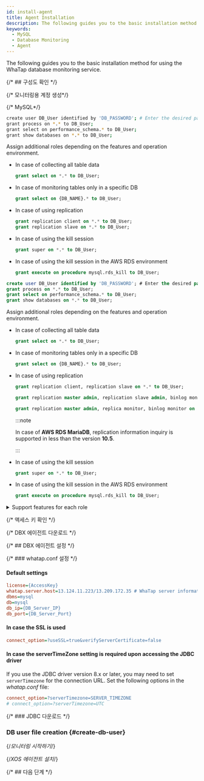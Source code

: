 ```yaml
---
id: install-agent
title: Agent Installation
description: The following guides you to the basic installation method for using the WhaTap database monitoring service.
keywords:
  - MySQL
  - Database Monitoring
  - Agent
---
```



The following guides you to the basic installation method for using the WhaTap database monitoring service.


<Agentsignupguide />

<Youtube ko='e_UpCgapfQY' en='MIo3HRIOt8M' ja='MIo3HRIOt8M' />


<Createprojectv2 />

{/* ## 구성도 확인 */}

<CheckType />

{/* 모니터링용 계정 생성*/}

<Dbcreatemonitoringaccount />

{/* MySQL*/}

<Tabs groupId="mysql-db">
<TabItem value="mysql" label="MySQL">

```bash
create user DB_User identified by 'DB_PASSWORD'; # Enter the desired password.
grant process on *.* to DB_User;
grant select on performance_schema.* to DB_User;
grant show databases on *.* to DB_User;
```

Assign additional roles depending on the features and operation environment.

- In case of collecting all table data

  ```sql
  grant select on *.* to DB_User;
  ```

- In case of monitoring tables only in a specific DB

  ```sql
  grant select on {DB_NAME}.* to DB_User;
  ```

- In case of using replication

  ```sql
  grant replication client on *.* to DB_User;
  grant replication slave on *.* to DB_User;
  ```

- In case of using the kill session

  ```sql
  grant super on *.* to DB_User;
  ```

- In case of using the kill session in the AWS RDS environment

  ```sql
  grant execute on procedure mysql.rds_kill to DB_User;
  ```

</TabItem>
<TabItem value="mariadb" label="MariaDB">

```sql
create user DB_User identified by 'DB_PASSWORD'; # Enter the desired password.
grant process on *.* to DB_User;
grant select on performance_schema.* to DB_User;
grant show databases on *.* to DB_User;
```

Assign additional roles depending on the features and operation environment.

- In case of collecting all table data

  ```sql
  grant select on *.* to DB_User;
  ```

- In case of monitoring tables only in a specific DB

  ```sql
  grant select on {DB_NAME}.* to DB_User;
  ```

- In case of using replication

  ```sql title="below MariaDB 10.5.1"
  grant replication client, replication slave on *.* to DB_User;
  ```

  ```sql title="MariaDB 10.5.2 ~ 10.5.8"
  grant replication master admin, replication slave admin, binlog monitor on *.* to DB_User;
  ```

  ```sql title="MariaDB 10.5.9 or later"
  grant replication master admin, replica monitor, binlog monitor on *.* to DB_User;
  ```

  :::note

  In case of **AWS RDS MariaDB**, replication information inquiry is supported in less than the version **10.5**.

  :::

- In case of using the kill session

  ```sql
  grant super on *.* to DB_User;
  ```

- In case of using the kill session in the AWS RDS environment

  ```sql
  grant execute on procedure mysql.rds_kill to DB_User;
  ```

</TabItem>
</Tabs>

<details>

<summary>Support features for each role</summary>

The roles other than the **Default role** do not need to be assigned depending on the environment. However, some functions may not work.

<div className="c4-5-30-25-40">

| Role         | command                                                                                         | Menu and feature                                                                                                                                      | Details                                                                                                                                                     |
| ------------ | ----------------------------------------------------------------------------------------------- | ----------------------------------------------------------------------------------------------------------------------------------------------------- | ----------------------------------------------------------------------------------------------------------------------------------------------------------- |
| Default role | `grant process on *.* to whatap;`                                                               | Active session collection / <Cmdname sid="side_dbLockTree" className="uitext" /> / <Cmdname sid="side_deadLock" className="uitext" />                 | This role to display thread information belonging to another account performs `show engine`.                                                                |
| \^           | <code>grant select on <span className="vslow">performance_schema.*</span> to whatap;</code>     | Active session collection / <Cmdname sid="side_dbLockTree" className="uitext" /> / <Cmdname sid="TTL06865" className="uitext" />                      | When granting individual roles, see the following table                                                                                                     |
| \^           | `grant show databases on *.* to whatap;`                                                        | <Cmdname sid="side_instanceList" className="uitext" />, etc.                                                                                          | It displays the database name.                                                                                                                              |
| Role details | `grant select on *.* to whatap;`<br/>or<br/>`grant select on {DB_NAME}.{TABLE_NAME} to whatap;` | <Cmdname sid="side_dbSize" className="uitext" /> / <Cmdname sid="side_tableInfo" className="uitext" /> / <UI>Object detail</UI> / Searching a plan    | MySQL does not support <Cmdname sid="side_dbSize" className="uitext" />, Object detail, and plan query features if it has no **SELECT** role for the table. |
| replication  | `grant replication client on *.* to whatap;`                                                    | Displaying the <Cmdname sid="side_instanceList" className="uitext" />'s <span class='mark instance'>S</span> / Collecting the replication information | `SHOW MASTER STATUS`, `SHOW SLAVE STATUS`                                                                                                                   |
| \^           | `grant replication slave on *.* to whatap;`                                                     | Displaying the <Cmdname sid="side_instanceList" className="uitext" />'s <span class='mark master'>M</span> / Collecting the replication information   | `SHOW SLAVE HOSTS`                                                                                                                                          |
| Session Kill | `grant super on *.* to whatap;`                                                                 | Session kill feature in the active session list                                                                                                       | It terminates the thread belonging to another account.                                                                                                      |
| \^           | `grant execute on procedure mysql.rds_kill to DB_User;`                                         | Session kill feature in case of AWS RDS                                                                                                               | -                                                                                                                                                           |

</div>

Instead of <code><span className="vslow">performance_schema.*</span></code>, you can grant the following roles individually.

<div className="c3-3">

| Role                                                            | command                                                        | Remarks                    |
| --------------------------------------------------------------- | -------------------------------------------------------------- | -------------------------- |
| <Cmdname sid="active_sessions" /> / <Cmdname sid="lock_tree" /> | `performance_schema.data_lock_waits`                           | Starting from MySQL 8      |
| \^                                                              | `performance_schema.data_locks`                                | \^                         |
| \^                                                              | `performance_schema.threads`                                   | -                          |
| \^                                                              | `performance_schema.metadata_locks`                            | Starting from MariaDB 10.5 |
| Wait event information                                          | `performance_schema.events_waits_summary_global_by_event_name` | -                          |
| SQL statistical information                                     | `performance_schema.events_statements_summary_by_digest`       | -                          |
| Wait metric name                                                | `performance_schema.setup_instruments`                         | -                          |

</div>

</details>

{/* 액세스 키 확인 */}

<Accesskeyv2 />

{/* DBX 에이전트 다운로드 */}

<DownloadDBXagent />

{/* ## DBX 에이전트 설정 */}

<SettingsDBXagent />

{/* ### whatap.conf 설정 */}

<Whatapconf />

#### Default settings

```ini title='whatap.conf'
license={AccessKey}
whatap.server.host=13.124.11.223/13.209.172.35 # WhaTap server information
dbms=mysql
db=mysql
db_ip={DB_Server_IP}
db_port={DB_Server_Port} 
```

#### In case the SSL is used

```ini title="whatap.conf"
connect_option=?useSSL=true&verifyServerCertificate=false
```

#### In case the serverTimeZone setting is required upon accessing the JDBC driver

If you use the JDBC driver version 8.x or later, you may need to set `serverTimezone` for the connection URL. Set the following options in the _whatap.conf_ file:

```ini title="whatap.conf"
connect_option=?serverTimezone=SERVER_TIMEZONE
# connect_option=?serverTimezone=UTC
```

{/* ### JDBC 다운로드 */}

<JDBCDownload />

### DB user file creation {#create-db-user}

<DBuserDesc />


<Dbcreatedbuserfilebody />

{/*모니터링 시작하기*/}

<Dbrunagent />

{/*XOS 에이전트 설치*/}

<Dbinstallxosagent />

{/* ## 다음 단계 */}

<NextStep />
